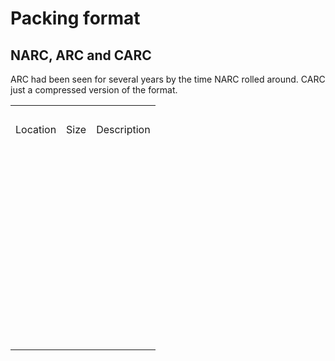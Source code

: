 # Packing format

## NARC, ARC and CARC

ARC had been seen for several years by the time NARC rolled around. CARC just a compressed version of the format.

|     |     |     |
| --- | --- | --- |
| &emsp; | &emsp; | &emsp; |
| Location | Size | Description |
| &emsp; | &emsp; | &emsp; |
| &emsp; | &emsp; | &emsp; |
| &emsp; | &emsp; | &emsp; |
| &emsp; | &emsp; | &emsp; |
| &emsp; | &emsp; | &emsp; |
| &emsp; | &emsp; | &emsp; |
| &emsp; | &emsp; | &emsp; |
| &emsp; | &emsp; | &emsp; |
| &emsp; | &emsp; | &emsp; |
| &emsp; | &emsp; | &emsp; |
| &emsp; | &emsp; | &emsp; |
| &emsp; | &emsp; | &emsp; |
| &emsp; | &emsp; | &emsp; |